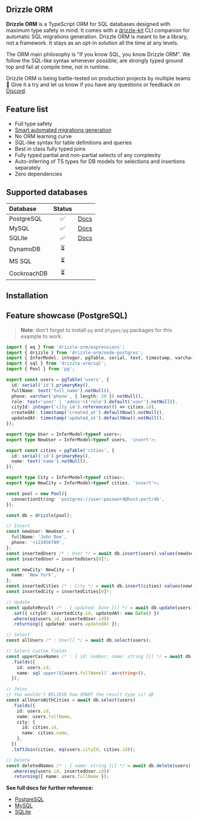 
## Drizzle ORM

**Drizzle ORM** is a TypeScript ORM for SQL databases designed with maximum type safety in mind. It comes with a [drizzle-kit](https://drizzle-kit-doc.pages.dev) CLI companion for automatic SQL migrations generation. Drizzle ORM is meant to be a library, not a framework. It stays as an opt-in solution all the time at any levels.

The ORM main philosophy is "If you know SQL, you know Drizzle ORM". We follow the SQL-like syntax whenever possible, are strongly typed ground top and fail at compile time, not in runtime.

Drizzle ORM is being battle-tested on production projects by multiple teams 🚀 Give it a try and let us know if you have any questions or feedback on [Discord](https://discord.gg/yfjTbVXMW4).

## Feature list

- Full type safety
- [Smart automated migrations generation](https://drizzle-kit-doc.pages.dev)
- No ORM learning curve
- SQL-like syntax for table definitions and queries
- Best in class fully typed joins
- Fully typed partial and non-partial selects of any complexity
- Auto-inferring of TS types for DB models for selections and insertions separately
- Zero dependencies

## Supported databases

| Database    | Status | |
|:------------|:-------:|:---|
| PostgreSQL  | ✅ | [Docs](./docs/postgresql)|
| MySQL       | ✅      |[Docs](./docs/mysql)|
| SQLite      | ✅      |[Docs](./docs/sqlite)|
| DynamoDB    | ⏳      |            |
| MS SQL      | ⏳      |            |
| CockroachDB | ⏳      |            |

## Installation

<SmallTerminal data={installation} height="32px" />

## Feature showcase (PostgreSQL)

> **Note**: don't forget to install `pg` and `@types/pg` packages for this example to work.

```typescript copy
import { eq } from 'drizzle-orm/expressions';
import { drizzle } from 'drizzle-orm/node-postgres';
import { InferModel, integer, pgTable, serial, text, timestamp, varchar } from 'drizzle-orm/pg-core';
import { sql } from 'drizzle-orm/sql';
import { Pool } from 'pg';

export const users = pgTable('users', {
  id: serial('id').primaryKey(),
  fullName: text('full_name').notNull(),
  phone: varchar('phone', { length: 20 }).notNull(),
  role: text<'user' | 'admin'>('role').default('user').notNull(),
  cityId: integer('city_id').references(() => cities.id),
  createdAt: timestamp('created_at').defaultNow().notNull(),
  updatedAt: timestamp('updated_at').defaultNow().notNull(),
});

export type User = InferModel<typeof users>;
export type NewUser = InferModel<typeof users, 'insert'>;

export const cities = pgTable('cities', {
  id: serial('id').primaryKey(),
  name: text('name').notNull(),
});

export type City = InferModel<typeof cities>;
export type NewCity = InferModel<typeof cities, 'insert'>;

const pool = new Pool({
  connectionString: 'postgres://user:password@host:port/db',
});

const db = drizzle(pool);

// Insert
const newUser: NewUser = {
  fullName: 'John Doe',
  phone: '+123456789',
};
const insertedUsers /* : User */ = await db.insert(users).values(newUser).returning();
const insertedUser = insertedUsers[0]!;

const newCity: NewCity = {
  name: 'New York',
};
const insertedCities /* : City */ = await db.insert(cities).values(newCity).returning();
const insertedCity = insertedCities[0]!;

// Update
const updateResult /* : { updated: Date }[] */ = await db.update(users)
  .set({ cityId: insertedCity.id, updatedAt: new Date() })
  .where(eq(users.id, insertedUser.id))
  .returning({ updated: users.updatedAt });

// Select
const allUsers /* : User[] */ = await db.select(users);

// Select custom fields
const upperCaseNames /* : { id: number; name: string }[] */ = await db.select(users)
  .fields({
    id: users.id,
    name: sql`upper(${users.fullName})`.as<string>(),
  });

// Joins
// You wouldn't BELIEVE how SMART the result type is! 😱
const allUsersWithCities = await db.select(users)
  .fields({
    id: users.id,
    name: users.fullName,
    city: {
      id: cities.id,
      name: cities.name,
    },
  })
  .leftJoin(cities, eq(users.cityId, cities.id));

// Delete
const deletedNames /* : { name: string }[] */ = await db.delete(users)
  .where(eq(users.id, insertedUser.id))
  .returning({ name: users.fullName });
```

**See full docs for further reference:**

- [PostgreSQL](./docs/postgresql)
- [MySQL](./docs/mysql)
- [SQLite](./docs/sqlite)